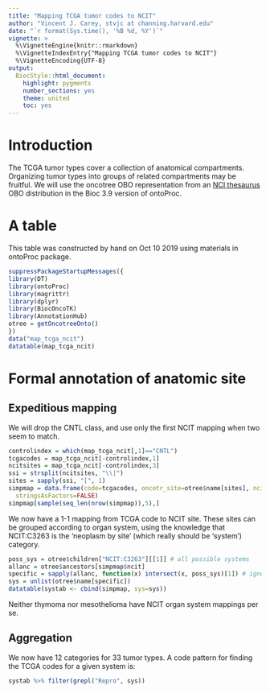 ```yaml
---
title: "Mapping TCGA tumor codes to NCIT"
author: "Vincent J. Carey, stvjc at channing.harvard.edu"
date: "`r format(Sys.time(), '%B %d, %Y')`"
vignette: >
  %\VignetteEngine{knitr::rmarkdown}
  %\VignetteIndexEntry{"Mapping TCGA tumor codes to NCIT"}
  %\VignetteEncoding{UTF-8}
output:
  BiocStyle::html_document:
    highlight: pygments
    number_sections: yes
    theme: united
    toc: yes
---
```


# Introduction

The TCGA tumor types cover a collection of anatomical compartments.
Organizing tumor types into groups of related compartments may
be fruitful.  We will use the oncotree OBO representation
from an [NCI thesaurus](https://github.com/NCI-Thesaurus/thesaurus-obo-edition/wiki/Downloads)
OBO distribution in the Bioc 3.9 version of ontoProc.

# A table

This table was constructed by hand on Oct 10 2019 using materials
in ontoProc package.
```r
suppressPackageStartupMessages({
library(DT)
library(ontoProc)
library(magrittr)
library(dplyr)
library(BiocOncoTK)
library(AnnotationHub)
otree = getOncotreeOnto()
})
data("map_tcga_ncit")
datatable(map_tcga_ncit)
```

# Formal annotation of anatomic site

## Expeditious mapping

We will drop the CNTL class, and use only the
first NCIT mapping when two seem to match.
```r
controlindex = which(map_tcga_ncit[,1]=="CNTL")
tcgacodes = map_tcga_ncit[-controlindex,1]
ncitsites = map_tcga_ncit[-controlindex,3]
ssi = strsplit(ncitsites, "\\|")
sites = sapply(ssi, "[", 1)
simpmap = data.frame(code=tcgacodes, oncotr_site=otree$name[sites], ncit=sites,
  stringsAsFactors=FALSE)
simpmap[sample(seq_len(nrow(simpmap)),5),]
```

We now have a 1-1 mapping from TCGA code to NCIT site.
These sites can be grouped according to organ system,
using the knowledge that NCIT:C3263 is the 'neoplasm by site'
(which really should be 'system')
category.

```r
poss_sys = otree$children["NCIT:C3263"][[1]] # all possible systems
allanc = otree$ancestors[simpmap$ncit]
specific = sapply(allanc, function(x) intersect(x, poss_sys)[1]) # ignore multiplicities
sys = unlist(otree$name[specific])
datatable(systab <- cbind(simpmap, sys=sys))
```

Neither thymoma nor mesothelioma have NCIT organ system mappings per se.

## Aggregation

We now have 12 categories for 33 tumor types.  A code
pattern for finding the TCGA codes for a given system is:
```r
systab %>% filter(grepl("Repro", sys))
```
